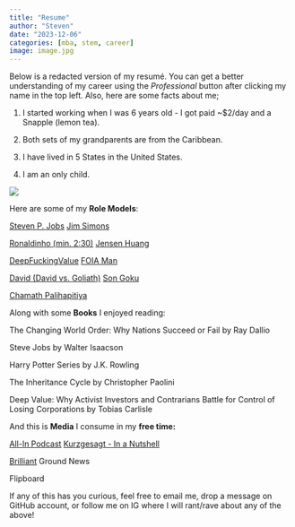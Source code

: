 ```yaml
---
title: "Resume"
author: "Steven"
date: "2023-12-06"
categories: [mba, stem, career]
image: image.jpg
---
```


Below is a redacted version of my resumé. You can get a better understanding of my career using the *Professional* button after clicking my name in the top left. Also, here are some facts about me;

1.  I started working when I was 6 years old - I got paid \~\$2/day and a Snapple (lemon tea).

2.  Both sets of my grandparents are from the Caribbean.

3.  I have lived in 5 States in the United States.

4.  I am an only child.

![](image.jpg){fig-align="left"}

Here are some of my **Role Models**:

[Steven P. Jobs](Steve-Jobs-Walter-Isaacson/dp/1451648537) [Jim Simons](DeepFuckingValue)

[Ronaldinho (min. 2:30)](https://www.youtube.com/watch?v=Zmf5hT5tIVQ) [Jensen Huang](https://nvidianews.nvidia.com/bios/jensen-huang)

[DeepFuckingValue](https://www.reddit.com/r/GME/comments/1dbq6m7/the_crazies_stick_together_keith_gill/#lightbox) [FOIA Man](https://www.bloomberg.com/news/videos/2023-07-19/meet-the-man-who-sues-the-government-for-information)

[David (David vs. Goliath)](https://www.oxfordlearnersdictionaries.com/definition/american_english/david-and-goliath) [Son Goku](https://hero.fandom.com/wiki/Goku_(Dragon_Ball)?file=Kid+Goku.png)

[Chamath Palihapitiya](https://substack.com/@chamath?utm_source=about-page)

Along with some **Books** I enjoyed reading:

The Changing World Order: Why Nations Succeed or Fail by Ray Dallio

Steve Jobs by Walter Isaacson

Harry Potter Series by J.K. Rowling

The Inheritance Cycle by Christopher Paolini

Deep Value: Why Activist Investors and Contrarians Battle for Control of Losing Corporations by Tobias Carlisle

And this is **Media** I consume in my **free time:**

[All-In Podcast](https://www.youtube.com/@allin/videos) [Kurzgesagt - In a Nutshell](https://www.youtube.com/@kurzgesagt/videos)

[Brilliant](https://brilliant.org/about/) Ground News

Flipboard

If any of this has you curious, feel free to email me, drop a message on GitHub account, or follow me on IG where I will rant/rave about any of the above!
